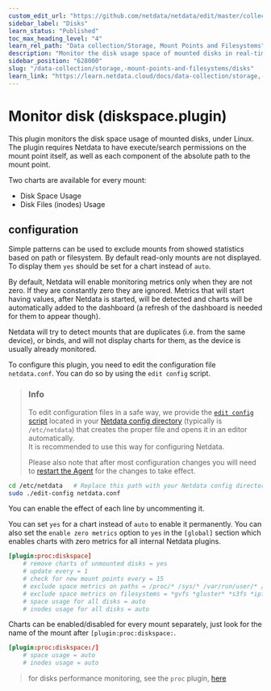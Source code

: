 ```yaml
---
custom_edit_url: "https://github.com/netdata/netdata/edit/master/collectors/diskspace.plugin/README.md"
sidebar_label: "Disks"
learn_status: "Published"
toc_max_heading_level: "4"
learn_rel_path: "Data collection/Storage, Mount Points and Filesystems"
description: "Monitor the disk usage space of mounted disks in real-time with the Netdata Agent, plus preconfigured alarms for disks at risk of filling up."
sidebar_position: "628000"
slug: "/data-collection/storage,-mount-points-and-filesystems/disks"
learn_link: "https://learn.netdata.cloud/docs/data-collection/storage,-mount-points-and-filesystems/disks"
---
```

# Monitor disk (diskspace.plugin)

This plugin monitors the disk space usage of mounted disks, under Linux. The plugin requires Netdata to have execute/search permissions on the mount point itself, as well as each component of the absolute path to the mount point.

Two charts are available for every mount:

- Disk Space Usage
- Disk Files (inodes) Usage

## configuration

Simple patterns can be used to exclude mounts from showed statistics based on path or filesystem. By default read-only mounts are not displayed. To display them `yes` should be set for a chart instead of `auto`.

By default, Netdata will enable monitoring metrics only when they are not zero. If they are constantly zero they are ignored. Metrics that will start having values, after Netdata is started, will be detected and charts will be automatically added to the dashboard (a refresh of the dashboard is needed for them to appear though).

Netdata will try to detect mounts that are duplicates (i.e. from the same device), or binds, and will not display charts for them, as the device is usually already monitored.

To configure this plugin, you need to edit the configuration file `netdata.conf`. You can do so by using the `edit config` script.  

> ### Info
>
> To edit configuration files in a safe way, we provide the [`edit config` script](/docs/configuring/configuration#use-edit-config-to-edit-configuration-files) located in your [Netdata config directory](/docs/configuring/configuration#the-netdata-config-directory) (typically is `/etc/netdata`) that creates the proper file and opens it in an editor automatically.  
> It is recommended to use this way for configuring Netdata.
>
> Please also note that after most configuration changes you will need to [restart the Agent](/docs/maintaining/starting-and-stopping-netdata-agents) for the changes to take effect.

```bash
cd /etc/netdata   # Replace this path with your Netdata config directory, if different
sudo ./edit-config netdata.conf
```

You can enable the effect of each line by uncommenting it.

You can set `yes` for a chart instead of `auto` to enable it permanently. You can also set the `enable zero metrics` option to `yes` in the `[global]` section which enables charts with zero metrics for all internal Netdata plugins.

```conf
[plugin:proc:diskspace]
    # remove charts of unmounted disks = yes
    # update every = 1
    # check for new mount points every = 15
    # exclude space metrics on paths = /proc/* /sys/* /var/run/user/* /run/user/* /snap/* /var/lib/docker/*
    # exclude space metrics on filesystems = *gvfs *gluster* *s3fs *ipfs *davfs2 *httpfs *sshfs *gdfs *moosefs fusectl autofs
    # space usage for all disks = auto
    # inodes usage for all disks = auto
```

Charts can be enabled/disabled for every mount separately, just look for the name of the mount after `[plugin:proc:diskspace:`.

```conf
[plugin:proc:diskspace:/]
    # space usage = auto
    # inodes usage = auto
```

> for disks performance monitoring, see the `proc` plugin, [here](/docs/data-collection/linux-systems/os-provided-metrics#monitoring-disks)
